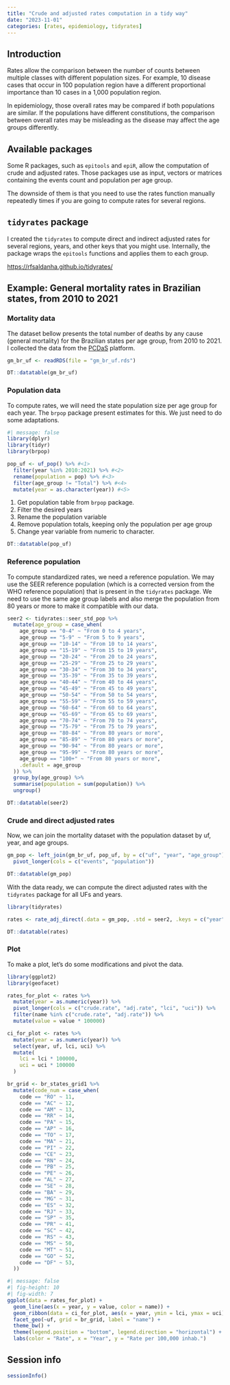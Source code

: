 ```yaml
---
title: "Crude and adjusted rates computation in a tidy way"
date: "2023-11-01"
categories: [rates, epidemiology, tidyrates]
---
```


## Introduction

Rates allow the comparison between the number of counts between multiple classes with different population sizes. For example, 10 disease cases that occur in 100 population region have a different proportional importance than 10 cases in a 1,000 population region.

In epidemiology, those overall rates may be compared if both populations are similar. If the populations have different constitutions, the comparison between overall rates may be misleading as the disease may affect the age groups differently.

## Available packages

Some R packages, such as `epitools` and `epiR`, allow the computation of crude and adjusted rates. Those packages use as input, vectors or matrices containing the events count and population per age group.

The downside of them is that you need to use the rates function manually repeatedly times if you are going to compute rates for several regions.

## `tidyrates` package

I created the `tidyrates` to compute direct and indirect adjusted rates for several regions, years, and other keys that you might use. Internally, the package wraps the `epitools` functions and applies them to each group.

<https://rfsaldanha.github.io/tidyrates/>

## Example: General mortality rates in Brazilian states, from 2010 to 2021

### Mortality data

The dataset bellow presents the total number of deaths by any cause (general mortality) for the Brazilian states per age group, from 2010 to 2021. I collected the data from the [PCDaS](https://pcdas.icict.fiocruz.br/) platform.

```r
gm_br_uf <- readRDS(file = "gm_br_uf.rds")

DT::datatable(gm_br_uf)
```

### Population data

To compute rates, we will need the state population size per age group for each year. The `brpop` package present estimates for this. We just need to do some adaptations.

```r
#| message: false
library(dplyr)
library(tidyr)
library(brpop)

pop_uf <- uf_pop() %>% #<1>
  filter(year %in% 2010:2021) %>% #<2>
  rename(population = pop) %>% #<3>
  filter(age_group != "Total") %>% #<4>
  mutate(year = as.character(year)) #<5>
```

1.  Get population table from `brpop` package.
2.  Filter the desired years
3.  Rename the population variable
4.  Remove population totals, keeping only the population per age group
5.  Change year variable from numeric to character.

```r
DT::datatable(pop_uf)
```

### Reference population

To compute standardized rates, we need a reference population. We may use the SEER reference population (which is a corrected version from the WHO reference population) that is present in the `tidyrates` package. We need to use the same age group labels and also merge the population from 80 years or more to make it compatible with our data.

```r
seer2 <- tidyrates::seer_std_pop %>%
  mutate(age_group = case_when(
    age_group == "0-4" ~ "From 0 to 4 years",
    age_group == "5-9" ~ "From 5 to 9 years",
    age_group == "10-14" ~ "From 10 to 14 years",
    age_group == "15-19" ~ "From 15 to 19 years",
    age_group == "20-24" ~ "From 20 to 24 years",
    age_group == "25-29" ~ "From 25 to 29 years",
    age_group == "30-34" ~ "From 30 to 34 years",
    age_group == "35-39" ~ "From 35 to 39 years",
    age_group == "40-44" ~ "From 40 to 44 years",
    age_group == "45-49" ~ "From 45 to 49 years",
    age_group == "50-54" ~ "From 50 to 54 years",
    age_group == "55-59" ~ "From 55 to 59 years",
    age_group == "60-64" ~ "From 60 to 64 years",
    age_group == "65-69" ~ "From 65 to 69 years",
    age_group == "70-74" ~ "From 70 to 74 years",
    age_group == "75-79" ~ "From 75 to 79 years",
    age_group == "80-84" ~ "From 80 years or more",
    age_group == "85-89" ~ "From 80 years or more",
    age_group == "90-94" ~ "From 80 years or more",
    age_group == "95-99" ~ "From 80 years or more",
    age_group == "100+" ~ "From 80 years or more",
    .default = age_group
  )) %>%
  group_by(age_group) %>%
  summarise(population = sum(population)) %>%
  ungroup()
```

```r
DT::datatable(seer2)
```

### Crude and direct adjusted rates

Now, we can join the mortality dataset with the population dataset by uf, year, and age groups.

```r
gm_pop <- left_join(gm_br_uf, pop_uf, by = c("uf", "year", "age_group")) %>%
  pivot_longer(cols = c("events", "population"))

DT::datatable(gm_pop)
```

With the data ready, we can compute the direct adjusted rates with the `tidyrates` package for all UFs and years.

```r
library(tidyrates)

rates <- rate_adj_direct(.data = gm_pop, .std = seer2, .keys = c("year", "uf"))

DT::datatable(rates)
```

### Plot

To make a plot, let's do some modifications and pivot the data.

```r
library(ggplot2)
library(geofacet)

rates_for_plot <- rates %>%
  mutate(year = as.numeric(year)) %>%
  pivot_longer(cols = c("crude.rate", "adj.rate", "lci", "uci")) %>%
  filter(name %in% c("crude.rate", "adj.rate")) %>%
  mutate(value = value * 100000)

ci_for_plot <- rates %>%
  mutate(year = as.numeric(year)) %>%
  select(year, uf, lci, uci) %>%
  mutate(
    lci = lci * 100000,
    uci = uci * 100000
  )

br_grid <- br_states_grid1 %>%
  mutate(code_num = case_when(
    code == "RO" ~ 11,
    code == "AC" ~ 12,
    code == "AM" ~ 13,
    code == "RR" ~ 14,
    code == "PA" ~ 15,
    code == "AP" ~ 16,
    code == "TO" ~ 17,
    code == "MA" ~ 21,
    code == "PI" ~ 22,
    code == "CE" ~ 23,
    code == "RN" ~ 24,
    code == "PB" ~ 25,
    code == "PE" ~ 26,
    code == "AL" ~ 27,
    code == "SE" ~ 28,
    code == "BA" ~ 29,
    code == "MG" ~ 31,
    code == "ES" ~ 32,
    code == "RJ" ~ 33,
    code == "SP" ~ 35,
    code == "PR" ~ 41,
    code == "SC" ~ 42,
    code == "RS" ~ 43,
    code == "MS" ~ 50,
    code == "MT" ~ 51,
    code == "GO" ~ 52,
    code == "DF" ~ 53,
  ))
```

```r
#| message: false
#| fig-height: 10
#| fig-width: 7
ggplot(data = rates_for_plot) +
  geom_line(aes(x = year, y = value, color = name)) +
  geom_ribbon(data = ci_for_plot, aes(x = year, ymin = lci, ymax = uci), alpha=0.3, fill = "lightpink", color = "pink") +
  facet_geo(~uf, grid = br_grid, label = "name") +
  theme_bw() +
  theme(legend.position = "bottom", legend.direction = "horizontal") +
  labs(color = "Rate", x = "Year", y = "Rate per 100,000 inhab.")
```

## Session info

```r
sessionInfo()
```
